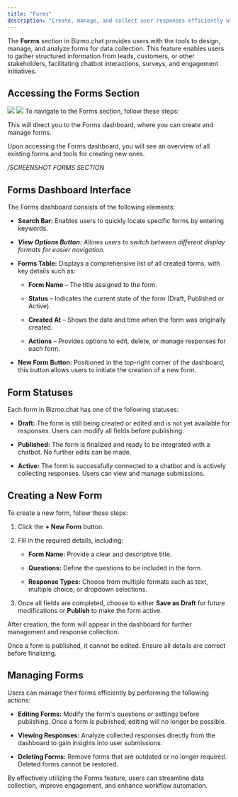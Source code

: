 ```yaml
---
title: "Forms"
description: "Create, manage, and collect user responses efficiently with customizable forms."
---
```


The **Forms** section in Bizmo.chat provides users with the tools to design, manage, and analyze forms for data collection. This feature enables users to gather structured information from leads, customers, or other stakeholders, facilitating chatbot interactions, surveys, and engagement initiatives.

## **Accessing the Forms Section**
<img className="block w-full dark:hidden" src="/images/form_light.png" />
<img className="hidden w-full dark:block" src="/images/form_dark.png" />
To navigate to the Forms section, follow these steps:

<Steps>
  <Step title="Log in to your Bizmo.chat account." />

  <Step title="Open the left sidebar menu." />

  <Step title="Locate and click on 'Forms' under the Engagement category." />
</Steps>

This will direct you to the Forms dashboard, where you can create and manage forms.

<Info>
  Upon accessing the Forms dashboard, you will see an overview of all existing forms and tools for creating new ones.
</Info>

*/SCREENSHOT FORMS SECTION*

## **Forms Dashboard Interface**

The Forms dashboard consists of the following elements:

* **Search Bar:** Enables users to quickly locate specific forms by entering keywords.

* ***View Options Button:** Allows users to switch between different display formats for easier navigation.*

* **Forms Table:** Displays a comprehensive list of all created forms, with key details such as:

  * **Form Name** – The title assigned to the form.

  * **Status** – Indicates the current state of the form (Draft, Published or Active).

  * **Created At** – Shows the date and time when the form was originally created.

  * **Actions** – Provides options to edit, delete, or manage responses for each form.

* **New Form Button:** Positioned in the top-right corner of the dashboard, this button allows users to initiate the creation of a new form.

## Form Statuses

Each form in Bizmo.chat has one of the following statuses:

* **Draft:** The form is still being created or edited and is not yet available for responses. Users can modify all fields before publishing.

* **Published:** The form is finalized and ready to be integrated with a chatbot. No further edits can be made.

* **Active:** The form is successfully connected to a chatbot and is actively collecting responses. Users can view and manage submissions.

## **Creating a New Form**

To create a new form, follow these steps:

1. Click the **+ New Form** button.

2. Fill in the required details, including:

   * **Form Name:** Provide a clear and descriptive title.

   * **Questions:** Define the questions to be included in the form.

   * **Response Types:** Choose from multiple formats such as text, multiple choice, or dropdown selections.

3. Once all fields are completed, choose to either **Save as Draft** for future modifications or **Publish** to make the form active.

After creation, the form will appear in the dashboard for further management and response collection.

<Warning>
  Once a form is published, it cannot be edited. Ensure all details are correct before finalizing.
</Warning>

## **Managing Forms**

Users can manage their forms efficiently by performing the following actions:

* **Editing Forms:** Modify the form's questions or settings before publishing. Once a form is published, editing will no longer be possible.

* **Viewing Responses:** Analyze collected responses directly from the dashboard to gain insights into user submissions.

* **Deleting Forms:** Remove forms that are outdated or no longer required. Deleted forms cannot be restored.

By effectively utilizing the Forms feature, users can streamline data collection, improve engagement, and enhance workflow automation.
